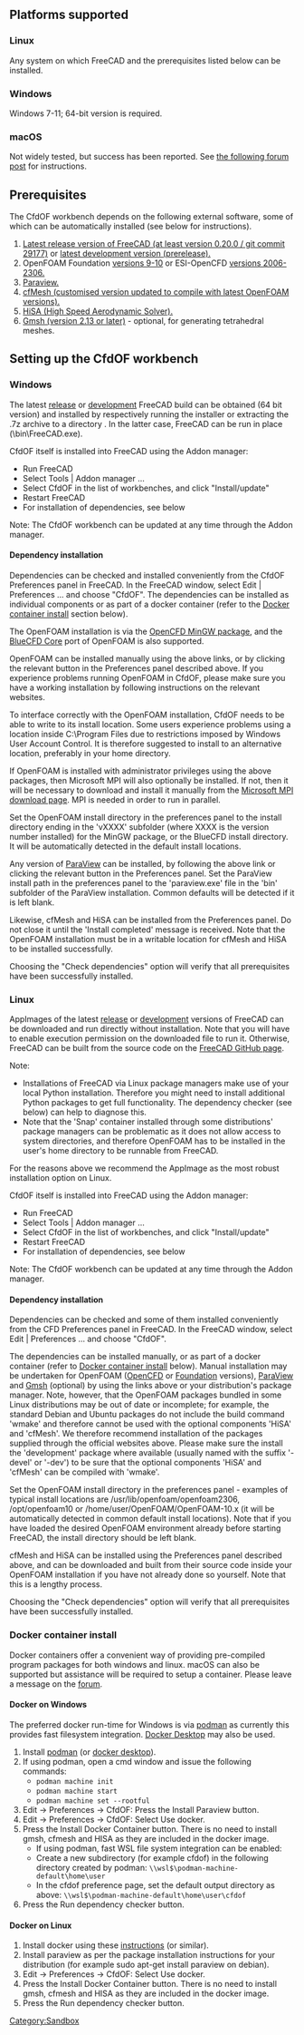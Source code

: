 {{Page in progress}}

{{Docnav
|
|[[FEM_MaterialSolid|Material for solid]]
|[[CfdOF_Workbench|CfdOF]]
|IconL=
|IconR=FEM_MaterialSolid.svg
|IconC=Workbench_CfdOF.svg
}}

== Platforms supported ==
=== Linux ===

Any system on which FreeCAD and the prerequisites listed below can be installed.

=== Windows ===

Windows 7-11; 64-bit version is required.

===macOS ===

Not widely tested, but success has been reported. See [https://forum.freecad.org/viewtopic.php?f=37&t=63782&p=547611#p547578 the following forum post] for instructions.

== Prerequisites ==

The CfdOF workbench depends on the following external software, some of which can be automatically installed (see below for instructions).

# [https://freecad.org/downloads.php Latest release version of FreeCAD (at least version 0.20.0 / git commit 29177)] or [https://github.com/FreeCAD/FreeCAD-Bundle/releases/tag/weekly-builds latest development version (prerelease).]
# OpenFOAM Foundation [https://openfoam.org/download/ versions 9-10] or ESI-OpenCFD [https://openfoam.org/download/ versions 2006-2306.]
# [https://www.paraview.org/ Paraview.]
# [https://sourceforge.net/projects/cfmesh-cfdof/ cfMesh (customised version updated to compile with latest OpenFOAM versions).]
# [https://hisa.gitlab.io/ HiSA (High Speed Aerodynamic Solver).]
# [https://gmsh.info/ Gmsh (version 2.13 or later)] - optional, for generating tetrahedral meshes.

== Setting up the CfdOF workbench ==
=== Windows ===

The latest [https://freecad.org/downloads.php release] or [https://github.com/FreeCAD/FreeCAD-Bundle/releases/tag/weekly-builds development] FreeCAD build can be obtained (64 bit version) and installed by respectively running the installer or extracting the .7z archive to a directory <FreeCAD-directory>. In the latter case, FreeCAD can be run in place (<FreeCAD-directory>\bin\FreeCAD.exe).

CfdOF itself is installed into FreeCAD using the Addon manager:

* Run FreeCAD
* Select Tools | Addon manager ...
* Select CfdOF in the list of workbenches, and click "Install/update"
* Restart FreeCAD
* For installation of dependencies, see below

Note: The CfdOF workbench can be updated at any time through the Addon manager.

==== Dependency installation ====

Dependencies can be checked and installed conveniently from the CfdOF Preferences panel in FreeCAD. In the FreeCAD window, select Edit | Preferences ... and choose "CfdOF". The dependencies can be installed as individual components or as part of a docker container (refer to the [[CfdOF_Install#Docker_container_install|Docker container install]] section below).

The OpenFOAM installation is via the [https://www.openfoam.com/download/install-binary-windows-mingw.php OpenCFD MinGW package], and the [https://bluecfd.github.io/Core/ BlueCFD Core] port of OpenFOAM is also supported.

OpenFOAM can be installed manually using the above links, or by clicking the relevant button in the Preferences panel described above. If you experience problems running OpenFOAM in CfdOF, please make sure you have a working installation by following instructions on the relevant websites.

To interface correctly with the OpenFOAM installation, CfdOF needs to be able to write to its install location. Some users experience problems using a location inside C:\Program Files due to restrictions imposed by Windows User Account Control. It is therefore suggested to install to an alternative location, preferably in your home directory.

If OpenFOAM is installed with administrator privileges using the above packages, then Microsoft MPI will also optionally be installed. If not, then it will be necessary to download and install it manually from the [https://learn.microsoft.com/en-us/message-passing-interface/microsoft-mpi#ms-mpi-downloads Microsoft MPI download page]. MPI is needed in order to run in parallel.

Set the OpenFOAM install directory in the preferences panel to the install directory ending in the 'vXXXX' subfolder (where XXXX is the version number installed) for the MinGW package, or the BlueCFD install directory. It will be automatically detected in the default install locations.

Any version of [https://www.paraview.org/download/ ParaView] can be installed, by following the above link or clicking the relevant button in the Preferences panel. Set the ParaView install path in the preferences panel to the 'paraview.exe' file in the 'bin' subfolder of the ParaView installation. Common defaults will be detected if it is left blank.

Likewise, cfMesh and HiSA can be installed from the Preferences panel. Do not close it until the 'Install completed' message is received. Note that the OpenFOAM installation must be in a writable location for cfMesh and HiSA to be installed successfully.

Choosing the "Check dependencies" option will verify that all prerequisites have been successfully installed.

=== Linux ===

AppImages of the latest [https://freecad.org/downloads.php release] or [https://github.com/FreeCAD/FreeCAD-Bundle/releases/tag/weekly-builds development] versions of FreeCAD can be downloaded and run directly without installation. Note that you will have to enable execution permission on the downloaded file to run it. Otherwise, FreeCAD can be built from the source code on the [https://github.com/FreeCAD/FreeCAD FreeCAD GitHub page].

Note:

* Installations of FreeCAD via Linux package managers make use of your local Python installation. Therefore you might need to install additional Python packages to get full functionality. The dependency checker (see below) can help to diagnose this.
* Note that the 'Snap' container installed through some distributions' package managers can be problematic as it does not allow access to system directories, and therefore OpenFOAM has to be installed in the user's home directory to be runnable from FreeCAD.

For the reasons above we recommend the AppImage as the most robust installation option on Linux.

CfdOF itself is installed into FreeCAD using the Addon manager:

* Run FreeCAD
* Select Tools | Addon manager ...
* Select CfdOF in the list of workbenches, and click "Install/update"
* Restart FreeCAD
* For installation of dependencies, see below

Note: The CfdOF workbench can be updated at any time through the Addon manager.

==== Dependency installation ====

Dependencies can be checked and some of them installed conveniently from the CFD Preferences panel in FreeCAD. In the FreeCAD window, select Edit | Preferences ... and choose "CfdOF".

The dependencies can be installed manually, or as part of a docker container (refer to [http://CfdOF_Install#Docker_container_install Docker container install] below). Manual installation may be undertaken for OpenFOAM ([https://openfoam.com/download OpenCFD] or [https://openfoam.org/download/ Foundation] versions), [http://www.paraview.org/ ParaView] and [http://gmsh.info/ Gmsh] (optional) by using the links above or your distribution's package manager. Note, however, that the OpenFOAM packages bundled in some Linux distributions may be out of date or incomplete; for example, the standard Debian and Ubuntu packages do not include the build command 'wmake' and therefore cannot be used with the optional components 'HiSA' and 'cfMesh'. We therefore recommend installation of the packages supplied through the official websites above. Please make sure the install the 'development' package where available (usually named with the suffix '-devel' or '-dev') to be sure that the optional components 'HiSA' and 'cfMesh' can be compiled with 'wmake'.

Set the OpenFOAM install directory in the preferences panel - examples of typical install locations are /usr/lib/openfoam/openfoam2306, /opt/openfoam10 or /home/user/OpenFOAM/OpenFOAM-10.x (it will be automatically detected in common default install locations). Note that if you have loaded the desired OpenFOAM environment already before starting FreeCAD, the install directory should be left blank.

cfMesh and HiSA can be installed using the Preferences panel described above, and can be downloaded and built from their source code inside your OpenFOAM installation if you have not already done so yourself. Note that this is a lengthy process.

Choosing the "Check dependencies" option will verify that all prerequisites have been successfully installed.

=== Docker container install ===

Docker containers offer a convenient way of providing pre-compiled program packages for both windows and linux. macOS can also be supported but assistance will be required to setup a container. Please leave a message on the [https://forum.freecad.org/viewforum.php?f=37 forum].

==== Docker on Windows ====

The preferred docker run-time for Windows is via [https://podman.io/ podman] as currently this provides fast filesystem integration. [https://www.docker.com/products/docker-desktop/ Docker Desktop] may also be used.

# Install [https://github.com/containers/podman/releases/download/v4.2.1/podman-v4.2.1.msi podman] (or [https://www.docker.com/products/docker-desktop/ docker desktop]).
# If using podman, open a cmd window and issue the following commands:
#* <code>podman machine init</code>
#* <code>podman machine start</code>
#* <code>podman machine set --rootful</code>
# Edit → Preferences → CfdOF: Press the Install Paraview button.
# Edit → Preferences → CfdOF: Select Use docker.
# Press the Install Docker Container button. There is no need to install gmsh, cfmesh and HISA as they are included in the docker image.
#* If using podman, fast WSL file system integration can be enabled:
#* Create a new subdirectory (for example cfdof) in the following directory created by podman: <code>\\wsl$\podman-machine-default\home\user</code>
#* In the cfdof preference page, set the default output directory as above: <code>\\wsl$\podman-machine-default\home\user\cfdof</code>
# Press the Run dependency checker button.

==== Docker on Linux ====

# Install docker using these [https://www.linuxtechi.com/install-docker-engine-on-debian/ instructions] (or similar).
# Install paraview as per the package installation instructions for your distribution (for example sudo apt-get install paraview on debian).
# Edit → Preferences → CfdOF: Select Use docker.
# Press the Install Docker Container button. There is no need to install gmsh, cfmesh and HISA as they are included in the docker image.
# Press the Run dependency checker button.

{{Docnav
|
|[[FEM_MaterialSolid|Material for solid]]
|[[CfdOF_Workbench|CfdOF]]
|IconL=
|IconR=FEM_MaterialSolid.svg
|IconC=Workbench_CfdOF.svg
}}
[[Category:Sandbox]]